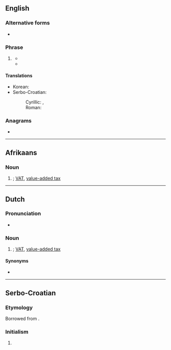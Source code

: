 {{also|btw}}
==English==

===Alternative forms===
* {{l|en|btw}}

===Phrase===
{{head|en|phrase}}

# {{lb|en|Internet|text}} {{initialism of|by the way|lang=en}}
#* {{quote-newsgroup|lang=en|author=harpo!ber|title=Lion's Book|newsgroup=fa.unix-wizards|id=anews.Aharpo.261|url=https://groups.google.com/forum/#!original/fa.unix-wizards/12jUlN8kCP0/GS6dKFdNB30J|accessdate=2016-07-02|date=1981-06-14|passage=Last I heard, the books could not be copied in any part nor seen by non-licensees. '''BTW''' - Irma Biren has been promoted (she deserved it) and the new contact would be Francine Glick.}}
#* {{quote-web|lang=en|author=Vince Perriello (Editor in Chief)|title=Volume 6, Number 19|url=http://www.textfiles.com/fidonet-on-the-internet/878889/fido0619.txt|archiveurl=https://web.archive.org/web/20050118194512/http://www.textfiles.com/fidonet-on-the-internet/878889/fido0619.txt|archivedate=2005-01-18|work=FidoNews|date=1989-05-08|passage='''BTW''' - By The Way}}

====Translations====
{{trans-top|by the way}}
* Korean: {{t+|ko|그런데}}
* Serbo-Croatian:
*: Cyrillic: {{t|sh|УБР|tr=UBR}}, {{t|sh|БТЊ}} {{qualifier|slang}}
*: Roman: {{t|sh|UBR}}
{{trans-mid}}
{{trans-bottom}}

===Anagrams===
* {{anagrams|en|a=btw|TWB|WTB}}

----

==Afrikaans==

===Noun===
{{af-noun|-}}

# {{initialism of|[[belasting]] [[op]] [[toegevoegde]] [[waarde]]|lang=af}}; [[VAT]], [[value-added tax]]

----

==Dutch==

===Pronunciation===
* {{audio|Nl-btw.ogg|Audio|lang=nl}}

===Noun===
{{nl-noun|f|-|-}}

# {{initialism of|[[belasting]] [[op]] [[de]] [[toevoegen|toegevoegde]] [[waarde]]|lang=af}}; [[VAT]], [[value-added tax]]

====Synonyms====
* {{l|nl|omzetbelasting}}

----

==Serbo-Croatian==

===Etymology===
Borrowed from {{bor|sh|en|BTW|t=[[by the way]]}}.

===Initialism===
{{rfc-header|Initialism}}
{{sh-initialism}}

# {{lb|sh|Internet|text}} {{initialism of|by the way|lang=sh}}